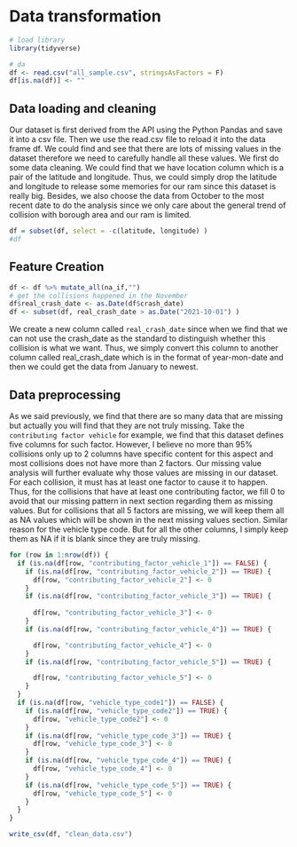 # Data transformation

```r
# load library
library(tidyverse)

```

```r
# da
df <- read.csv("all_sample.csv", stringsAsFactors = F)
df[is.na(df)] <- ""
```
## Data loading and cleaning
Our dataset is first derived from the API using the Python Pandas and save it into a csv file. Then we use the read.csv file to reload it into the data frame df. We could find and see that there are lots of missing values in the dataset therefore we need to carefully handle all these values. We first do some data cleaning. We could find that we have location column which is a pair of the latitude and longitude. Thus, we could simply drop the latitude and longitude to release some memories for our ram since this dataset is really big. Besides, we also choose the data from October to the most recent date to do the analysis since we only care about the general trend of collision with borough area and our ram is limited. 
```r
df = subset(df, select = -c(latitude, longitude) )
#df
```

## Feature Creation
```r
df <- df %>% mutate_all(na_if,"")
# get the collisions happened in the November
df$real_crash_date <- as.Date(df$crash_date)
df <- subset(df, real_crash_date > as.Date("2021-10-01") )
```
We create a new column called `real_crash_date` since when we find that we can not use the crash_date as the standard to distinguish whether this collision is what we want. Thus, we simply convert this column to another column called real_crash_date which is in the format of year-mon-date and then we could get the data from January to newest.

## Data preprocessing
As we said previously, we find that there are so many data that are missing but actually you will find that they are not truly missing. Take the `contributing factor vehicle` for example, we find that this dataset defines five columns for such factor. However, I believe no more than 95% collisions only up to 2 columns have specific content for this aspect and most collisions does not have more than 2 factors. Our missing value analysis will further evaluate why those values are missing in our dataset. For each collision, it must has at least one factor to cause it to happen. Thus, for the collisions that have at least one contributing factor, we fill 0 to avoid that our missing pattern in next section regarding them as missing values. But for collisions that all 5 factors are missing, we will keep them all as NA values which will be shown in the next missing values section. Similar reason for the vehicle type code. But for all the other columns, I simply keep them as NA if it is blank since they are truly missing.

```r
for (row in 1:nrow(df)) {
  if (is.na(df[row, "contributing_factor_vehicle_1"]) == FALSE) {
    if (is.na(df[row, "contributing_factor_vehicle_2"]) == TRUE) {
      df[row, "contributing_factor_vehicle_2"] <- 0
    }
    if (is.na(df[row, "contributing_factor_vehicle_3"]) == TRUE) {
    
      df[row, "contributing_factor_vehicle_3"] <- 0
    }
    if (is.na(df[row, "contributing_factor_vehicle_4"]) == TRUE) {

      df[row, "contributing_factor_vehicle_4"] <- 0
    }
    if (is.na(df[row, "contributing_factor_vehicle_5"]) == TRUE) {

      df[row, "contributing_factor_vehicle_5"] <- 0
    }
  }
  if (is.na(df[row, "vehicle_type_code1"]) == FALSE) {
    if (is.na(df[row, "vehicle_type_code2"]) == TRUE) {
      df[row, "vehicle_type_code2"] <- 0
    }
    if (is.na(df[row, "vehicle_type_code_3"]) == TRUE) {
      df[row, "vehicle_type_code_3"] <- 0
    }
    if (is.na(df[row, "vehicle_type_code_4"]) == TRUE) {
      df[row, "vehicle_type_code_4"] <- 0
    }
    if (is.na(df[row, "vehicle_type_code_5"]) == TRUE) {
      df[row, "vehicle_type_code_5"] <- 0
    }
  }
}


```
```r
write_csv(df, "clean_data.csv")
```

